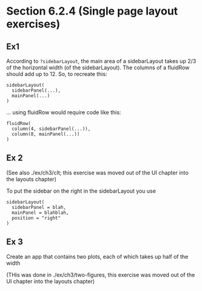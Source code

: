 # Section 6.2.4 (Single page layout exercises)

## Ex1

According to `?sidebarLayout`, the main area of a sidebarLayout takes up 2/3
of the horizontal width (of the sidebarLayout). The columns of a fluidRow should
add up to 12. So, to recreate this:

```
sidebarLayout(
  sidebarPanel(...),
  mainPanel(...)
)
```

... using fluidRow would require code like this:

```
fluidRow(
  column(4, sidebarPanel(...)),
  column(8, mainPanel(...))
)
```

## Ex 2

(See also ./ex/ch3/clt; this exercise was moved out of the UI chapter into the
layouts chapter)

To put the sidebar on the right in the sidebarLayout you use
```
sidebarLayout(
  sidebarPanel = blah,
  mainPanel = blahblah,
  position = "right"
)
```

## Ex 3

Create an app that contains two plots, each of which takes up half of the width

(THis was done in ./ex/ch3/two-figures, this exercise was moved out of the UI
chapter into the layouts chapter)